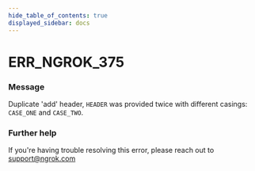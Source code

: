 ```yaml
---
hide_table_of_contents: true
displayed_sidebar: docs
---
```



# ERR_NGROK_375

### Message

Duplicate 'add' header, `HEADER` was provided twice with different casings: `CASE_ONE` and `CASE_TWO`.

<ErrorDetails error="err_ngrok_375" />

### Further help

If you're having trouble resolving this error, please reach out to [support@ngrok.com](mailto:support@ngrok.com?subject=Help%20with%20ERR_NGROK_375)
